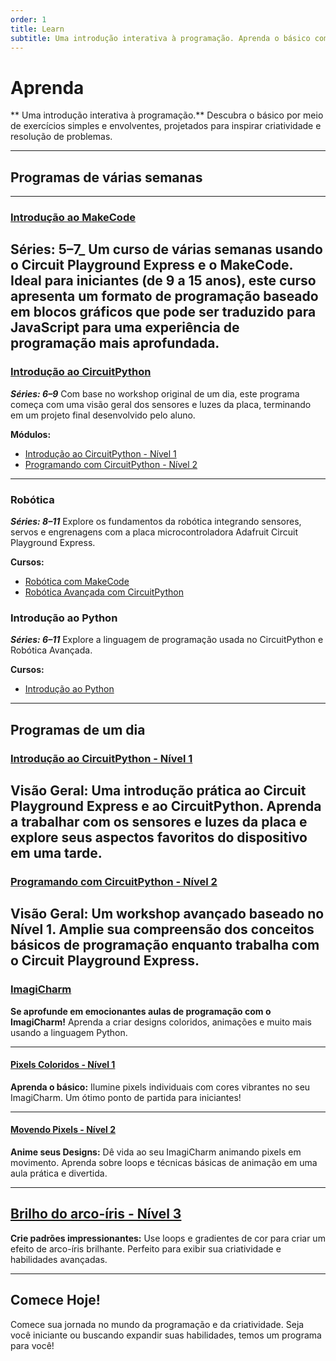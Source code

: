 ```yaml
---
order: 1
title: Learn
subtitle: Uma introdução interativa à programação. Aprenda o básico com exercícios simples e inspiradores.
---
```


# Aprenda

** Uma introdução interativa à programação.**
Descubra o básico por meio de exercícios simples e envolventes, projetados para inspirar criatividade e resolução de problemas.

---

## Programas de várias semanas

---

### [Introdução ao MakeCode](/exercises/pt-BR/makecode/intro)

**Séries: 5–7_**
Um curso de várias semanas usando o Circuit Playground Express e o MakeCode. Ideal para iniciantes (de 9 a 15 anos), este curso apresenta um formato de programação baseado em blocos gráficos que pode ser traduzido para JavaScript para uma experiência de programação mais aprofundada.
---

### [Introdução ao CircuitPython](/exercises/pt-BR/circuitpython)

**_Séries: 6–9_**
Com base no workshop original de um dia, este programa começa com uma visão geral dos sensores e luzes da placa, terminando em um projeto final desenvolvido pelo aluno.

**Módulos:**

- [Introdução ao CircuitPython - Nível 1](/exercises/pt-BR/circuitpython/level-1/)
- [Programando com CircuitPython - Nível 2](/exercises/pt-BR/circuitpython/level-2)

---

### Robótica

**_Séries: 8–11_**
Explore os fundamentos da robótica integrando sensores, servos e engrenagens com a placa microcontroladora Adafruit Circuit Playground Express.

**Cursos:**

- [Robótica com MakeCode](/exercises/pt-BR/makecode/robotics)
- [Robótica Avançada com CircuitPython](/exercises/pt-BR/circuitpython/robotics)

### Introdução ao Python

**_Séries: 6–11_**
Explore a linguagem de programação usada no CircuitPython e Robótica Avançada.

**Cursos:**

- [Introdução ao Python](/exercises/pt-BR/python)

---

## Programas de um dia

### [Introdução ao CircuitPython - Nível 1](/exercises/pt-BR/circuitpython/level-1/)

**Visão Geral:**
Uma introdução prática ao Circuit Playground Express e ao CircuitPython. Aprenda a trabalhar com os sensores e luzes da placa e explore seus aspectos favoritos do dispositivo em uma tarde.
---

### [Programando com CircuitPython - Nível 2](/exercises/pt-BR/circuitpython/level-2)

**Visão Geral:**
Um workshop avançado baseado no Nível 1. Amplie sua compreensão dos conceitos básicos de programação enquanto trabalha com o Circuit Playground Express.
---

### [ImagiCharm](/exercises/pt-BR/imagicharm)

**Se aprofunde em emocionantes aulas de programação com o ImagiCharm!**
Aprenda a criar designs coloridos, animações e muito mais usando a linguagem Python.

---

#### [Pixels Coloridos - Nível 1](/exercises/pt-BR/imagicharm/level-1)

**Aprenda o básico:**
Ilumine pixels individuais com cores vibrantes no seu ImagiCharm. Um ótimo ponto de partida para iniciantes!

---

#### [Movendo Pixels - Nível 2](/exercises/pt-BR/imagicharm/level-2)

**Anime seus Designs:**
Dê vida ao seu ImagiCharm animando pixels em movimento. Aprenda sobre loops e técnicas básicas de animação em uma aula prática e divertida.

---

## [Brilho do arco-íris - Nível 3](/exercises/pt-BR/imagicharm/level-3)

**Crie padrões impressionantes:**
Use loops e gradientes de cor para criar um efeito de arco-íris brilhante. Perfeito para exibir sua criatividade e habilidades avançadas.

---

## Comece Hoje!

Comece sua jornada no mundo da programação e da criatividade. Seja você iniciante ou buscando expandir suas habilidades, temos um programa para você!